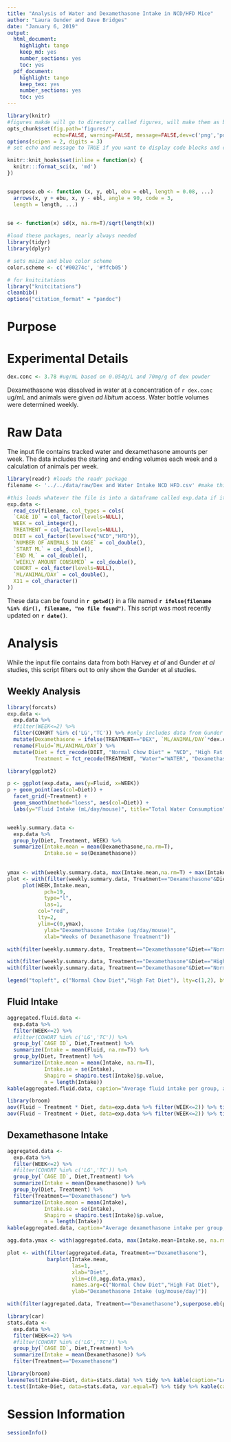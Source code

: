 ```yaml
---
title: "Analysis of Water and Dexamethasone Intake in NCD/HFD Mice"
author: "Laura Gunder and Dave Bridges"
date: "January 6, 2019"
output:
  html_document:
    highlight: tango
    keep_md: yes
    number_sections: yes
    toc: yes
  pdf_document:
    highlight: tango
    keep_tex: yes
    number_sections: yes
    toc: yes
---
```


```r
library(knitr)
#figures makde will go to directory called figures, will make them as both png and pdf files 
opts_chunk$set(fig.path='figures/',
               echo=FALSE, warning=FALSE, message=FALSE,dev=c('png','pdf'))
options(scipen = 2, digits = 3)
# set echo and message to TRUE if you want to display code blocks and code output respectively

knitr::knit_hooks$set(inline = function(x) {
  knitr:::format_sci(x, 'md')
})


superpose.eb <- function (x, y, ebl, ebu = ebl, length = 0.08, ...)
  arrows(x, y + ebu, x, y - ebl, angle = 90, code = 3,
  length = length, ...)

  
se <- function(x) sd(x, na.rm=T)/sqrt(length(x))

#load these packages, nearly always needed
library(tidyr)
library(dplyr)

# sets maize and blue color scheme
color.scheme <- c('#00274c', '#ffcb05')

# for knitcitations
library("knitcitations")
cleanbib()
options("citation_format" = "pandoc")
```

# Purpose

# Experimental Details

```r
dex.conc <- 3.78 #ug/mL based on 0.054g/L and 70mg/g of dex powder
```

Dexamethasone was dissolved in water at a concentration of `r dex.conc` ug/mL and animals were given *ad libitum* access.  Water bottle volumes were determined weekly.

# Raw Data

The input file contains tracked water and dexamethasone amounts per week.  The data includes the staring and ending volumes each week and a calculation of animals per week.

```r
library(readr) #loads the readr package
filename <- '../../data/raw/Dex and Water Intake NCD HFD.csv' #make this a separate line, you can use any variable you want

#this loads whatever the file is into a dataframe called exp.data if it exists
exp.data <- 
  read_csv(filename, col_types = cols(
  `CAGE ID` = col_factor(levels=NULL),
  WEEK = col_integer(),
  TREATMENT = col_factor(levels=NULL),
  DIET = col_factor(levels=c("NCD","HFD")),
  `NUMBER OF ANIMALS IN CAGE` = col_double(),
  `START ML` = col_double(),
  `END ML` = col_double(),
  `WEEKLY AMOUNT CONSUMED` = col_double(),
  COHORT = col_factor(levels=NULL),
  `ML/ANIMAL/DAY` = col_double(),
  X11 = col_character()
))

```

These data can be found in **`r getwd()`** in a file named **`r ifelse(filename %in% dir(), filename, "no file found")`**.  This script was most recently updated on **`r date()`**.

# Analysis

While the input file contains data from both Harvey *et al* and Gunder *et al* studies, this script filters out to only show the Gunder et al studies.

## Weekly Analysis

```r
library(forcats)
exp.data <-
  exp.data %>%
  #filter(WEEK<=2) %>%
  filter(COHORT %in% c('LG','TC')) %>% #only includes data from Gunder et al studies
  mutate(Dexamethasone = ifelse(TREATMENT=="DEX", `ML/ANIMAL/DAY`*dex.conc, 0)) %>%
  rename(Fluid=`ML/ANIMAL/DAY`) %>%
  mutate(Diet = fct_recode(DIET, "Normal Chow Diet" = "NCD", "High Fat Diet" = "HFD"),
         Treatment = fct_recode(TREATMENT, "Water"="WATER", "Dexamethasone" = "DEX"))

library(ggplot2)

p <- ggplot(exp.data, aes(y=Fluid, x=WEEK))
p + geom_point(aes(col=Diet)) +
  facet_grid(~Treatment) +
  geom_smooth(method="loess", aes(col=Diet)) +
  labs(y="Fluid Intake (mL/day/mouse)", title="Total Water Consumption")


weekly.summary.data <-
  exp.data %>%
  group_by(Diet, Treatment, WEEK) %>%
  summarize(Intake.mean = mean(Dexamethasone,na.rm=T),
            Intake.se = se(Dexamethasone)) 
  
  
ymax <- with(weekly.summary.data, max(Intake.mean,na.rm=T) + max(Intake.se, na.rm=T))
plot <- with(filter(weekly.summary.data, Treatment=="Dexamethasone"&Diet=="High Fat Diet"),
     plot(WEEK,Intake.mean,
            pch=19,
            type="l",
            las=1,
          col="red",
          lty=2,
          ylim=c(0,ymax),
            ylab="Dexamethasone Intake (ug/day/mouse)",
            xlab="Weeks of Dexamethasone Treatment"))

with(filter(weekly.summary.data, Treatment=="Dexamethasone"&Diet=="Normal Chow Diet"),lines(WEEK, Intake.mean, col="red",lty=1))

with(filter(weekly.summary.data, Treatment=="Dexamethasone"&Diet=="High Fat Diet"), superpose.eb(WEEK,Intake.mean,Intake.se, col="red"))
with(filter(weekly.summary.data, Treatment=="Dexamethasone"&Diet=="Normal Chow Diet"), superpose.eb(WEEK,Intake.mean,Intake.se, col="red"))

legend("topleft", c("Normal Chow Diet","High Fat Diet"), lty=c(1,2), bty="n", col="red")
```

## Fluid Intake

```r
aggregated.fluid.data <- 
  exp.data %>%
  filter(WEEK<=2) %>%
  #filter(COHORT %in% c('LG','TC')) %>%
  group_by(`CAGE ID`, Diet,Treatment) %>%
  summarize(Intake = mean(Fluid, na.rm=T)) %>%
  group_by(Diet, Treatment) %>%
  summarize(Intake.mean = mean(Intake, na.rm=T),
            Intake.se = se(Intake),
            Shapiro = shapiro.test(Intake)$p.value,
            n = length(Intake)) 
kable(aggregated.fluid.data, caption="Average fluid intake per group, averaged accross the experiment")

library(broom)
aov(Fluid ~ Treatment * Diet, data=exp.data %>% filter(WEEK<=2)) %>% tidy() %>% kable(caption="Two-way ANOVA for the effects of treatment and diet on fluid intake, with an interaction")
aov(Fluid ~ Treatment + Diet, data=exp.data %>% filter(WEEK<=2)) %>% tidy() %>% kable(caption="Two-way ANOVA for the effects of treatment and diet on fluid intake, no interaction")
```


## Dexamethasone Intake

```r
aggregated.data <- 
  exp.data %>%
  filter(WEEK<=2) %>%
  #filter(COHORT %in% c('LG','TC')) %>%
  group_by(`CAGE ID`, Diet,Treatment) %>%
  summarize(Intake = mean(Dexamethasone)) %>%
  group_by(Diet, Treatment) %>%
  filter(Treatment=="Dexamethasone") %>%
  summarize(Intake.mean = mean(Intake),
            Intake.se = se(Intake),
            Shapiro = shapiro.test(Intake)$p.value,
            n = length(Intake)) 
kable(aggregated.data, caption="Average dexamethasone intake per group, averaged accross the experiment")

agg.data.ymax <- with(aggregated.data, max(Intake.mean+Intake.se, na.rm=T))

plot <- with(filter(aggregated.data, Treatment=="Dexamethasone"),
             barplot(Intake.mean,
                     las=1,
                     xlab="Diet",
                     ylim=c(0,agg.data.ymax),
                     names.arg=c("Normal Chow Diet","High Fat Diet"),
                     ylab="Dexamethasone Intake (ug/mouse/day)"))

with(filter(aggregated.data, Treatment=="Dexamethasone"),superpose.eb(plot, Intake.mean, Intake.se))

library(car)
stats.data <- 
  exp.data %>%
  filter(WEEK<=2) %>%
  #filter(COHORT %in% c('LG','TC')) %>%
  group_by(`CAGE ID`, Diet,Treatment) %>%
  summarize(Intake = mean(Dexamethasone)) %>%
  filter(Treatment=="Dexamethasone")

library(broom)
leveneTest(Intake~Diet, data=stats.data) %>% tidy %>% kable(caption="Levene's test")
t.test(Intake~Diet, data=stats.data, var.equal=T) %>% tidy %>% kable(caption="Student's t-test")
```


# Session Information

```r
sessionInfo()
```


